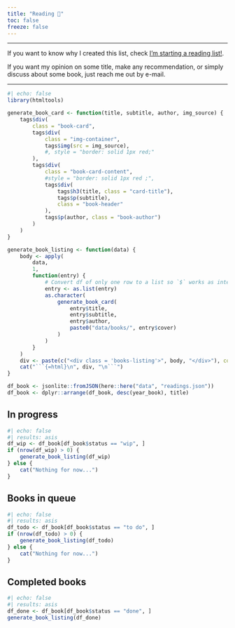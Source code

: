 ```yaml
---
title: "Reading 📖" 
toc: false
freeze: false
---
```


---

If you want to know why I created this list, check [I'm starting a reading list!](posts/2024-02-01_starting_a_reading_list/index.qmd).

If you want my opinion on some title, make any recommendation, or simply discuss about some book, just reach me out by e-mail.

---

```r
#| echo: false
library(htmltools)

generate_book_card <- function(title, subtitle, author, img_source) {
    tags$div(
        class = "book-card",
        tags$div(
            class = "img-container",
            tags$img(src = img_source),
            #, style = "border: solid 1px red;"
        ),
        tags$div(
            class = "book-card-content",
            #style = "border: solid 1px red ;",
            tags$div(
                tags$h3(title, class = "card-title"),
                tags$p(subtitle),
                class = "book-header"
            ),
            tags$p(author, class = "book-author")
        )
    )
}

generate_book_listing <- function(data) {
    body <- apply(
        data,
        1,
        function(entry) {
            # Convert df of only one row to a list so `$` works as intended
            entry <- as.list(entry)
            as.character(
                generate_book_card(
                    entry$title,
                    entry$subtitle,
                    entry$author,
                    paste0("data/books/", entry$cover)
                )
            )
        }
    )
    div <- paste(c("<div class = 'books-listing'>", body, "</div>"), collapse="\n")
    cat("```{=html}\n", div, "\n```")
}

df_book <- jsonlite::fromJSON(here::here("data", "readings.json"))
df_book <- dplyr::arrange(df_book, desc(year_book), title)
```

## In progress

```r
#| echo: false
#| results: asis
df_wip <- df_book[df_book$status == "wip", ]
if (nrow(df_wip) > 0) {
    generate_book_listing(df_wip)
} else {
    cat("Nothing for now...")
}
```

## Books in queue

```r
#| echo: false
#| results: asis
df_todo <- df_book[df_book$status == "to do", ]
if (nrow(df_todo) > 0) {
    generate_book_listing(df_todo)
} else {
    cat("Nothing for now...")
}
```

## Completed books

```r
#| echo: false
#| results: asis
df_done <- df_book[df_book$status == "done", ]
generate_book_listing(df_done)
```


<!--
## Technical

I rarely read statistics and technical books from cover to cover, so I'm not going to 
pretend that I've completely covered all of the books listed here.
Typically, I focus on specific chapters that are of my interest, although there are instances
where I read the entire book. Additionally, I often find myself revisiting some of these
books for a second read.

- [Functional programming in R](https://link.springer.com/book/10.1007/978-1-4842-2746-6).<br> Thomas Mailund (2017)
- [Engineering production-grade Shiny apps](https://www.routledge.com/Engineering-Production-Grade-Shiny-Apps/Fay-Rochette-Guyader-Girard/p/book/9780367466022). <br> Colin Fay, Sébastien Rochette, Vincent Guyader and Cervan Girard (2022)
- [Advanced R](https://www.routledge.com/Advanced-R-Second-Edition/Wickham/p/book/9780815384571). <br> Hadley Wickham (2019)
- [Extending R](https://www.routledge.com/Extending-R/Chambers/p/book/9781498775717). <br> John M. Chambers (2016)
- [R Graphics](https://www.routledge.com/R-Graphics-Third-Edition/Murrell/p/book/9780367780692). <br> Paul Murrell (2019)
- [Crafting Interpreters](https://craftinginterpreters.com/). <br> Robert Nystrom (2021)
- [Bayesian Data Analysis](http://www.stat.columbia.edu/~gelman/book/). <br> Andrew Gelman, John Carlin, Hal Stern, David Dunson, Aki Vehtari, and Donald Rubin (2013)
- [The Elements of Statistical Learning](https://link.springer.com/book/10.1007/978-0-387-84858-7)
- [Computer Age Statistical Inference](https://www.cambridge.org/core/books/computer-age-statistical-inference/E32C1911ED937D75CE159BBD21684D37). <br> Bradley Efron and Trevor Hastie (2016)
- [Statistical Rethinking](https://xcelab.net/rm/statistical-rethinking/). <br> Richard McElreath (2020)
- [Regression and Other Stories](https://www.cambridge.org/highereducation/books/regression-and-other-stories/DD20DD6C9057118581076E54E40C372C#overview). <br> Andrew Gelman, Jennifer Hill, and Aki Vehtari (2020)
- [Data Analysis Using Regression and Multilevel/Hierarchical Models](http://www.stat.columbia.edu/~gelman/arm/). <br> Andrew Gelman, Jennifer Hill (2006)
- [Introduction to Probability](https://www.routledge.com/Introduction-to-Probability-Second-Edition/Blitzstein-Hwang/p/book/9781138369917). <br> Joseph K. Blitzstein and Jessica Hwang (2019)
- [Bayesian Modeling and Computation in Python](https://www.routledge.com/Bayesian-Modeling-and-Computation-in-Python/Martin-Kumar-Lao/p/book/9780367894368). <br> Osvaldo A. Martin, Ravin Kumar, and Junpeng Lao (2022)
- [Bayes Rules!](https://www.routledge.com/Bayes-Rules-An-Introduction-to-Applied-Bayesian-Modeling/Johnson-Ott-Dogucu/p/book/9780367255398). <br> Alicia A. Johnson, Miles Q. Ott, and Mine Dogucu (2022)
- ...
-->
